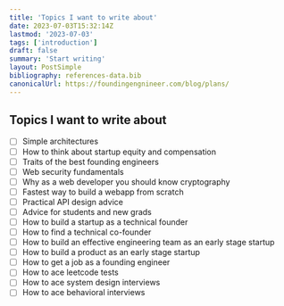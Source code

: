 ```yaml
---
title: 'Topics I want to write about'
date: 2023-07-03T15:32:14Z
lastmod: '2023-07-03'
tags: ['introduction']
draft: false
summary: 'Start writing'
layout: PostSimple
bibliography: references-data.bib
canonicalUrl: https://foundingengnineer.com/blog/plans/
---
```


## Topics I want to write about

- [ ] Simple architectures
- [ ] How to think about startup equity and compensation
- [ ] Traits of the best founding engineers
- [ ] Web security fundamentals
- [ ] Why as a web developer you should know cryptography
- [ ] Fastest way to build a webapp from scratch
- [ ] Practical API design advice
- [ ] Advice for students and new grads
- [ ] How to build a startup as a technical founder
- [ ] How to find a technical co-founder
- [ ] How to build an effective engineering team as an early stage startup
- [ ] How to build a product as an early stage startup
- [ ] How to get a job as a founding engineer
- [ ] How to ace leetcode tests
- [ ] How to ace system design interviews
- [ ] How to ace behavioral interviews
